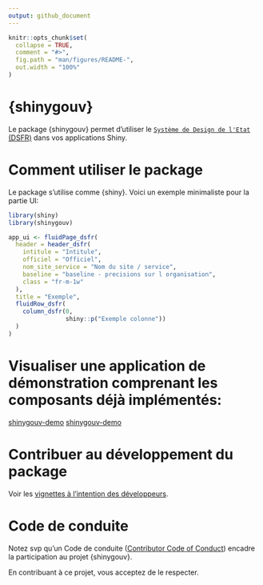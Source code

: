 ```yaml
---
output: github_document
---
```


<!-- README.md is generated from README.Rmd. Please edit that file -->

```r
knitr::opts_chunk$set(
  collapse = TRUE,
  comment = "#>",
  fig.path = "man/figures/README-",
  out.width = "100%"
)
```

# {shinygouv}

Le package {shinygouv} permet d'utiliser le [`Système de Design de l'Etat` (DSFR)](https://www.systeme-de-design.gouv.fr/) dans vos applications Shiny.

# Comment utiliser le package

Le package s'utilise comme {shiny}. Voici un exemple minimaliste pour la partie UI:

```r
library(shiny)
library(shinygouv)

app_ui <- fluidPage_dsfr(
  header = header_dsfr(
    intitule = "Intitule",
    officiel = "Officiel",
    nom_site_service = "Nom du site / service",
    baseline = "baseline - precisions sur l organisation",
    class = "fr-m-1w"
  ),
  title = "Exemple",
  fluidRow_dsfr(
    column_dsfr(0,
                shiny::p("Exemple colonne"))
  )
)
```

# Visualiser une application de démonstration comprenant les composants déjà implémentés:

[shinygouv-demo](https://ssm-ecologie.shinyapps.io/shinygouv-demo/)
[shinygouv-demo](https://ssm-ecologie.shinyapps.io/shinygouv-demo/)

# Contribuer au développement du package 

Voir les [vignettes à l'intention des développeurs](https://spyrales.github.io/shinygouv/articles/index.html).

# Code de conduite

Notez svp qu'un Code de conduite ([Contributor Code of Conduct](https://spyrales.github.io/shinygouv/CODE_OF_CONDUCT.html)) encadre la participation au projet {shinygouv}. 

En contribuant à ce projet, vous acceptez de le respecter.
